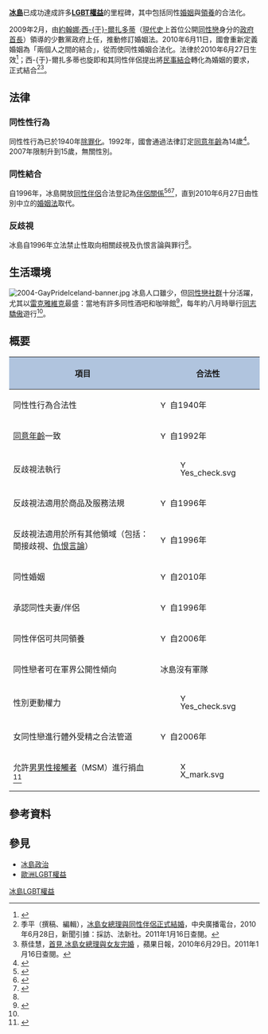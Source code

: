 {{Infobox LGBT rights
| location_header = 冰島
| image = Europe location ISL.png
| caption = {{map_caption | location_color=橘色 | country='''[[冰島|冰島]]''' | legend=Europe location ISL.png |region=歐洲}}
| legal_status = 合法 (自1940年)<br/>[[同意年齡|同意年齡]]平等化 (1992年)
| gender_identity_expression = 允許更改法律上的性別
| recognition_of_relationships = [[冰島同性婚姻|同性婚姻合法 (自2010年)]]
| adoption     = 共同領養、繼子女領養皆為合法
| military     = 冰島沒有軍隊
| discrimination_protections = 性傾向保障 ([[#反歧視保障|見下方]])
}}
'''[[冰島|冰島]]'''已成功達成許多'''[[LGBT法律|LGBT權益]]'''的里程碑，其中包括同性[[冰島同性婚姻|婚姻]]與[[冰島同性領養|領養]]的合法化。

2009年2月，由[[约翰娜·西于尔扎多蒂|約翰娜·西-{于}-爾扎多蒂]]（[[現代史|現代史]]上首位公開[[同性戀|同性戀]]身分的[[政府首腦|政府首長]]）領導的少數黨政府上任，推動修訂婚姻法。2010年6月11日，國會重新定義婚姻為「兩個人之間的結合」，從而使同性婚姻合法化。法律於2010年6月27日生效<ref>{{Cite web |url=http://www.icenews.is/index.php/2010/06/11/iceland-parliament-votes-for-gay-marriage/ |title=Iceland parliament votes for gay marriage |accessdate=2011-01-16 |archive-date=2016-01-28 |archive-url=https://web.archive.org/web/20160128181759/http://www.icenews.is/2010/06/11/iceland-parliament-votes-for-gay-marriage/ |dead-url=yes }}</ref>；西-{于}-爾扎多蒂也旋即和其同性伴侶提出將[[民事結合|民事結合]]轉化為婚姻的要求，正式結合<ref>季平（撰稿、編輯），[http://news.rti.org.tw/index_newsContent.aspx?nid=248050 冰島女總理與同性伴侶正式結婚]{{dead link|date=2017年11月 |bot=InternetArchiveBot |fix-attempted=yes }}，中央廣播電台，2010年6月28日，新聞引據：採訪、法新社。2011年1月16日查閱。</ref><ref>蔡佳慧，[http://tw.nextmedia.com/applenews/article/art_id/32622297/IssueID/20100629 首見 冰島女總理與女友完婚] {{Wayback|url=http://tw.nextmedia.com/applenews/article/art_id/32622297/IssueID/20100629 |date=20100702093840 }}，蘋果日報，2010年6月29日。2011年1月16日查閱。</ref>。

== 法律 ==
=== 同性性行為 ===
同性性行為已於1940年[[除罪化|除罪化]]。1992年，國會通過法律訂定[[同意年齡|同意年齡]]為14歲<ref name="H">{{Cite web |url=http://www.gaypride.is/Index/English/AboutReykjavikGayPride/HomosexualityLaw/ |title=Homosexuality and the Law - Fragments of Icelandic History |accessdate=2011-01-16 |archive-date=2011-07-21 |archive-url=https://web.archive.org/web/20110721192331/http://www.gaypride.is/Index/English/AboutReykjavikGayPride/HomosexualityLaw/ |dead-url=no }}</ref>。
2007年限制升到15歲，無關性別。

=== 同性結合 ===
{{Main|冰島同性婚姻}}
自1996年，冰島開放[[同性結合|同性伴侶]]合法登記為[[民事結合|伴侶關係]]<ref>{{cite web |url=http://www.france.qrd.org/texts/partnership/is/iceland-bill.html |title=Iceland : Recognized partnership law, 1996 |publisher=France.qrd.org |date=1996-07-01 |accessdate=2010-08-14 |archive-url=https://web.archive.org/web/20160112010241/http://www.france.qrd.org/texts/partnership/is/iceland-bill.html |archive-date=2016-01-12 |dead-url=yes }}</ref><ref>{{cite web |url=http://www.france.qrd.org/assocs/ilga/euroletter/42.html#Iceland |title=Partnership Law In Iceland |publisher=France.qrd.org |date= |accessdate=2010-08-14 |archive-url=https://web.archive.org/web/20160112010241/http://www.france.qrd.org/assocs/ilga/euroletter/42.html#Iceland |archive-date=2016-01-12 |dead-url=yes }}</ref><ref>{{cite web |url=http://www.ilga-europe.org/home/guide/country_by_country/iceland/important_improvements_in_gay_and_lesbian_rights_in_iceland |title=Important Improvements in Gay and Lesbian Rights in Iceland |publisher=Ilga-europe.org |date=2006-06-12 |accessdate=2010-08-14 |deadurl=yes |archiveurl=https://web.archive.org/web/20120227180052/http://www.ilga-europe.org/home/guide/country_by_country/iceland/important_improvements_in_gay_and_lesbian_rights_in_iceland |archivedate=2012-02-27 }}</ref>，直到2010年6月27日由性別中立的[[冰島同性婚姻|婚姻法]]取代。

=== 反歧視 ===
冰島自1996年立法禁止性取向相關歧視及仇恨言論與罪行<ref name="H"/>。

== 生活環境 ==
[[File:2004-GayPrideIceland-banner.jpg|thumb]]
冰島人口雖少，但[[同性戀社群|同性戀社群]]十分活躍，尤其以[[雷克雅維克|雷克雅維克]]最盛：當地有許多同性酒吧和咖啡館<ref name="Gay Iceland">{{Cite web |url=http://www.globalgayz.com/country/Iceland/view/ISL/gay-iceland |title=Gay Iceland |accessdate=2011-01-16 |archive-date=2011-11-20 |archive-url=https://web.archive.org/web/20111120065009/http://globalgayz.com/country/Iceland/view/ISL/gay-iceland |dead-url=no }}</ref>，每年約八月時舉行[[同性戀自豪日|同志驕傲]]遊行<ref name="Gay Iceland"/>。

== 概要 ==
{| class="wikitable" border="1" cellpadding="5" style="font-size: 90%;"
! style="background: #B0C4DE;"| 項目
! style="background: #B0C4DE;"| 合法性
|-
| 同性性行為合法性
| [[Image:Yes_check.svg|15px]] 自1940年
|-
| [[同意年齡|同意年齡]]一致
| [[Image:Yes_check.svg|15px]] 自1992年
|-
| 反歧視法執行
| [[Image:Yes_check.svg|15px]]
|-
| 反歧視法適用於商品及服務法規
| [[Image:Yes_check.svg|15px]] 自1996年
|-
| 反歧視法適用於所有其他領域（包括：間接歧視、[[仇恨言論|仇恨言論]]）
| [[Image:Yes_check.svg|15px]] 自1996年
|-
| 同性婚姻
| [[Image:Yes_check.svg|15px]] 自2010年 
|-
| 承認同性夫妻/伴侶
| [[Image:Yes_check.svg|15px]] 自1996年
|-
| 同性伴侶可共同領養
| [[Image:Yes_check.svg|15px]] 自2006年
|-
| 同性戀者可在軍界公開性傾向
| 冰島沒有軍隊
|-
| 性別更動權力
| [[Image:Yes_check.svg|15px]]
|-
| 女同性戀進行體外受精之合法管道
| [[Image:Yes_check.svg|15px]] 自2006年
|-
| 允許[[男男性接觸者|男男性接觸者]]（MSM）進行捐血 <ref>{{cite web |url=http://www.dv.is/frettir/2010/6/16/mega-giftast-en-ekki-gefa-blod/ |title=存档副本 |accessdate=2017年10月23日 |deadurl=yes |archiveurl=https://web.archive.org/web/20160303165408/http://www.dv.is/frettir/2010/6/16/mega-giftast-en-ekki-gefa-blod/ |archivedate=2016年3月3日 |df= }}</ref>
| [[Image:X_mark.svg|15px]]
|}

== 參考資料 ==
{{Reflist|2}}

== 參見 ==
{{Portal box|LGBT|人權|冰島}}
* [[冰島政治|冰島政治]]
* [[歐洲LGBT權益|歐洲LGBT權益]]

{{Commons category|LGBT in Iceland}}

{{Iceland topics}}
{{LGBT rights in Europe}}

[[Category:冰島LGBT權益|]]